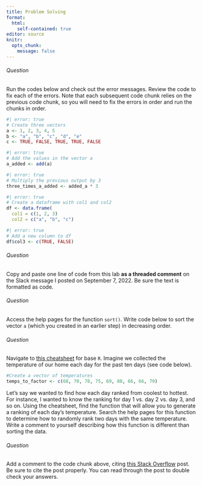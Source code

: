 ```yaml
---
title: Problem Solving
format:
  html:
    self-contained: true
editor: source
knitr:
  opts_chunk:
    message: false
---
```


###### Question

::: question
Run the codes below and check out the error messages. Review the code to fix each of the errors. Note that each subsequent code chunk relies on the previous code chunk, so you will need to fix the errors in order and run the chunks in order.
:::


```r
#| error: true
# Create three vectors
a <- 1, 2, 3, 4, 5
b <- "a", "b", "c", "d", "e"
c <- TRUE, FALSE, TRUE, TRUE, FALSE
```

```r
#| error: true
# Add the values in the vector a
a_added <- add(a)
```

```r
#| error: true
# Multiply the previous output by 3
three_times_a_added <- added_a * 3
```

```r
#| error: true
# Create a dataframe with col1 and col2
df <- data.frame(
  col1 = c(1, 2, 3)
  col2 = c("a", "b", "c")
```

```r
#| error: true
# Add a new column to df
df$col3 <- c(TRUE, FALSE)
```

###### Question

::: question
Copy and paste one line of code from this lab **as a threaded comment** on the Slack message I posted on September 7, 2022. Be sure the text is formatted as code.
:::


###### Question

::: question
Access the help pages for the function `sort()`. Write code below to sort the vector `a` (which you created in an earlier step) in decreasing order.
:::


###### Question

::: question
Navigate to [this cheatsheet](https://iqss.github.io/dss-workshops/R/Rintro/base-r-cheat-sheet.pdf) for base `R`. Imagine we collected the temperature of our home each day for the past ten days (see code below). 


```r
#Create a vector of temperatures
temps_to_factor <- c(68, 70, 78, 75, 69, 80, 66, 66, 79)
```

Let's say we wanted to find how each day ranked from coolest to hottest. For instance, I wanted to know the ranking for day 1 vs. day 2 vs. day 3, and so on. Using the cheatsheet, find the function that will allow you to generate a ranking of each day's temperature. Search the help pages for this function to determine how to randomly rank two days with the same temperature. Write a comment to yourself describing how this function is different than sorting the data.
:::


###### Question

::: question
Add a comment to the code chunk above, citing [this Stack Overflow](https://stackoverflow.com/questions/54017285/difference-between-sort-rank-and-order) post. Be sure to cite the post properly. You can read through the post to double check your answers.
:::


